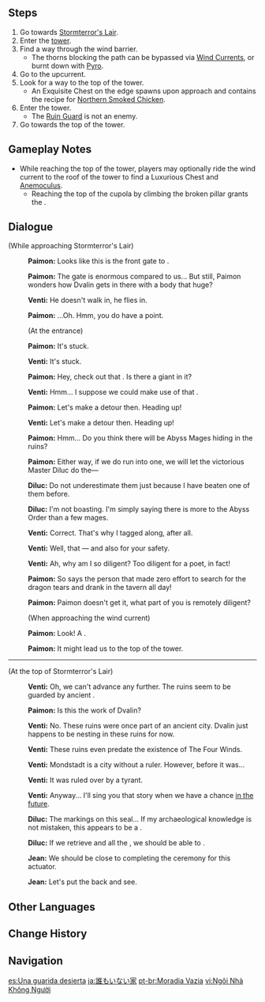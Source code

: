 {{Quest Infobox
|id            = 00389
|image         = Archon Quest C0A3 Empty Abode.png
|type          = Archon
|chapter       = Prologue
|actNum        = III
|act           = Song of the Dragon and Freedom
|part          = 3
|startLocation = [[Stormterror's Lair]], [[Mondstadt]]
|region        = Mondstadt
|area          = Brightcrown Mountains
|subarea       = Stormterror's Lair
|prev          = Hurdle
|next          = Light Guiding Ceremony
|rewards       = Adventure EXP*300;Mora*8,775;Adventurer's Experience*3;Fine Enhancement Ore*10
|characters    = Diluc;Jean;Paimon;Traveler;Venti
|voiced        = yes
}}
{{TeyvatQuest|0|3|part=3}}
==Steps==
#Go towards [[Stormterror's Lair]].
#Enter the [[Decarabian's Tower|tower]].
#Find a way through the wind barrier.
#*The thorns blocking the path can be bypassed via [[Wind Currents]], or burnt down with [[Pyro]].
#Go to the upcurrent.
#Look for a way to the top of the tower.
#*An Exquisite Chest on the edge spawns upon approach and contains the recipe for [[Northern Smoked Chicken]].
#Enter the tower.
#*The [[Weird Statue|Ruin Guard]] is not an enemy.
#Go towards the top of the tower.

==Gameplay Notes==
* While reaching the top of the tower, players may optionally ride the wind current to the roof of the tower to find a Luxurious Chest and [[Anemoculus]].
** Reaching the top of the cupola by climbing the broken pillar grants the {{Achievement|The Remains of the Gale}}.

==Dialogue==
{{Quest Description|Assailed by many enemies, you realize that this road will not be an easy one. The way into Stormterror's Lair is strewn with obstacles, and so you must proceed with caution to find a path along the ruined walls.}}{{Dialogue Start}}
;(While approaching Stormterror's Lair)
:{{A|vo mdaq067 1 paimon 01.ogg}} '''Paimon:''' Looks like this is the front gate to {{Color|buzzword|Stormterror's Lair}}.
:{{A|vo mdaq067 1 paimon 02.ogg}} '''Paimon:''' The gate is enormous compared to us... But still, Paimon wonders how Dvalin gets in there with a body that huge?
:{{A|vo mdaq067 1 venti 01.ogg}} '''Venti:''' He doesn't walk in, he flies in.
:{{A|vo mdaq067 1 paimon 03.ogg}} '''Paimon:''' ...Oh. Hmm, you do have a point.
:;(At the entrance)
:{{A|vo mdaq067 2 paimon 01.ogg}} '''Paimon:''' It's stuck.
:{{A|vo mdaq067 2 venti 01.ogg}} '''Venti:''' It's stuck.
:{{A|vo mdaq067 2 paimon 02.ogg}} '''Paimon:''' Hey, check out that {{Color|buzzword|roof}}. Is there a giant {{Color|buzzword|hole}} in it?
:{{A|vo mdaq067 2 venti 02.ogg}} '''Venti:''' Hmm... I suppose we could make use of that {{Color|buzzword|wind current}}.
:{{A|vo mdaq067 2 paimon 03.ogg}} '''Paimon:''' Let's make a detour then. Heading up!
:{{A|vo mdaq067 2 venti 03.ogg}} '''Venti:''' Let's make a detour then. Heading up!
:{{A|vo mdaq066 5 paimon 02.ogg}} '''Paimon:''' Hmm... Do you think there will be Abyss Mages hiding in the ruins?
:{{A|vo mdaq066 5 paimon 03.ogg}} '''Paimon:''' Either way, if we do run into one, we will let the victorious Master Diluc do the&mdash;
:{{A|vo mdaq066 5 diluc 01.ogg}} '''Diluc:''' Do not underestimate them just because I have beaten one of them before.
:{{A|vo mdaq066 5 diluc 02.ogg}} '''Diluc:''' I'm not boasting. I'm simply saying there is more to the Abyss Order than a few mages.
:{{A|vo mdaq066 5 venti 01.ogg}} '''Venti:''' Correct. That's why I tagged along, after all.
:{{A|vo mdaq066 5 venti 02.ogg}} '''Venti:''' Well, that &mdash; and also for your safety.
:{{A|vo mdaq066 5 venti 03.ogg}} '''Venti:''' Ah, why am I so diligent? Too diligent for a poet, in fact!
:{{A|vo mdaq066 5 paimon 04.ogg}} '''Paimon:''' So says the person that made zero effort to search for the dragon tears and drank in the tavern all day!
:{{A|vo mdaq066 5 paimon 05.ogg}} '''Paimon:''' Paimon doesn't get it, what part of you is remotely diligent?
:;(When approaching the wind current)
:{{A|vo mdaq067 3 paimon 01.ogg}} '''Paimon:''' Look! A {{Color|buzzword|wind current}}.
:{{A|vo mdaq067 3 paimon 02.ogg}} '''Paimon:''' It might lead us to the top of the tower.
----
;(At the top of Stormterror's Lair)
:{{A|vo mdaq067b 1 venti 01.ogg}} '''Venti:''' Oh, we can't advance any further. The ruins seem to be guarded by ancient {{Color|buzzword|seals}}.
:{{A|vo mdaq067b 1 paimon 01.ogg}} '''Paimon:''' Is this the work of Dvalin?
:{{A|vo mdaq067b 1 venti 02.ogg}} '''Venti:''' No. These ruins were once part of an ancient city. Dvalin just happens to be nesting in these ruins for now.
:{{A|vo mdaq067b 1 venti 03.ogg}} '''Venti:''' These ruins even predate the existence of The Four Winds.
:{{A|vo mdaq067b 1 venti 04.ogg}} '''Venti:''' Mondstadt is a city without a ruler. However, before it was...
:{{A|vo mdaq067b 1 venti 05.ogg}} '''Venti:''' It was ruled over by a tyrant.
:{{A|vo mdaq067b 1 venti 06.ogg}} '''Venti:''' Anyway... I'll sing you that story when we have a chance [[Should You Be Trapped in a Windless Land (Quest)|in the future]].
:{{A|vo mdaq067b 1 diluc 01.ogg}} '''Diluc:''' The markings on this seal... If my archaeological knowledge is not mistaken, this appears to be a {{Color|buzzword|light actuator}}.
:{{A|vo mdaq067b 1 diluc 02.ogg}} '''Diluc:''' If we retrieve and {{Color|buzzword|reintegrate}} all the {{Color|buzzword|parts}}, we should be able to {{Color|buzzword|get it working}}.
:{{A|vo mdaq067b 1 qin 01.ogg}} '''Jean:''' We should be close to completing the ceremony for this actuator.
:{{A|vo mdaq067b 1 qin 02.ogg}} '''Jean:''' Let's put the {{Color|buzzword|last part}} back and see.
{{Dialogue End}}

==Other Languages==
{{Other Languages
|en      = Empty Abode
|zhs     = 无人之家
|zhs_rm  = Wúrén zhī Jiā
|zht     = 無人之家
|zht_rm  = Wúrén zhī Jiā
|zh_tl   = Uninhabited Home
|ja      = 誰もいない家
|ja_rm   = Dare mo Inai Ie
|ja_tl   = House With Nobody in It
|ko      = 빈 집
|ko_tl   = Empty House
|es      = Una guarida desierta
|es_tl   = A Secret Lair
|fr      = Un foyer sans habitant
|fr_tl   = A Home Without Resident
|ru      = Пустая обитель
|ru_tl   = Empty Abode
|th      = บ้านที่ว่างเปล่า
|th_rm   = 
|th_tl   = Empty House
|vi      = Ngôi Nhà Không Người
|vi_tl   = Empty House
|de      = Herrenloses Heim
|de_tl   = Abandoned Home
|id      = Kediaman Tak Berpenghuni
|id_tl   = Abandoned Abode
|pt      = Moradia Vazia
|pt_tl   = 
|tr      = Boş Ev
|tr_tl   = Empty House
|it      = Una dimora abbandonata
|it_tl   = An Abandoned Abode
}}

==Change History==
{{Change History|1.0}}

==Navigation==
{{Archon Quest Navbox|chapter=Prologue}}

[[es:Una guarida desierta]]
[[ja:誰もいない家]]
[[pt-br:Moradia Vazia]]
[[vi:Ngôi Nhà Không Người]]